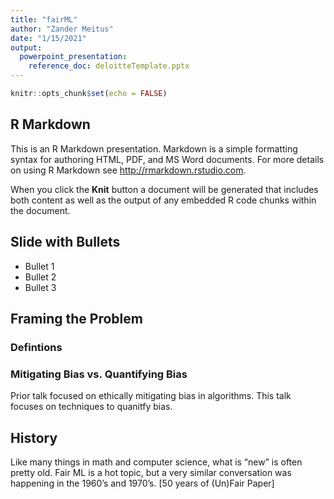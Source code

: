 ```yaml
---
title: "fairML"
author: "Zander Meitus"
date: "1/15/2021"
output: 
  powerpoint_presentation:
    reference_doc: deloitteTemplate.pptx
---
```


```r
knitr::opts_chunk$set(echo = FALSE)
```

## R Markdown

This is an R Markdown presentation. Markdown is a simple formatting syntax for authoring HTML, PDF, and MS Word documents. For more details on using R Markdown see <http://rmarkdown.rstudio.com>.

When you click the **Knit** button a document will be generated that includes both content as well as the output of any embedded R code chunks within the document.

## Slide with Bullets

- Bullet 1
- Bullet 2
- Bullet 3

## Framing the Problem

### Defintions

### Mitigating Bias vs. Quantifying Bias
Prior talk focused on ethically mitigating bias in algorithms. This talk focuses on techniques to quanitfy bias.

## History
Like many things in math and computer science, what is "new" is often pretty old. Fair ML is a hot topic, but a very similar conversation was happening in the 1960's and 1970's. [50 years of (Un)Fair Paper]
